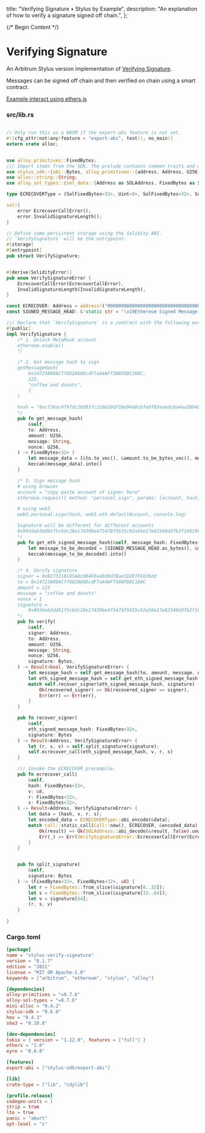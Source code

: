   title: "Verifying Signature • Stylus by Example",
  description:
    "An explanation of how to verify a signature signed off chain.",
};

{/* Begin Content */}

# Verifying Signature

An Arbitrum Stylus version implementation of [Verifying Signature](https://solidity-by-example.org/signature/).

Messages can be signed off chain and then verified on chain using a smart contract.

[Example interact using ethers.js](https://github.com/t4sk/hello-erc20-permit/blob/main/test/verify-signature.js)

### src/lib.rs

```rust

// Only run this as a WASM if the export-abi feature is not set.
#![cfg_attr(not(any(feature = "export-abi", test)), no_main)]
extern crate alloc;


use alloy_primitives::FixedBytes;
/// Import items from the SDK. The prelude contains common traits and macros.
use stylus_sdk::{abi::Bytes, alloy_primitives::{address, Address, U256}, call::{self, Call}, prelude::*, crypto::keccak};
use alloc::string::String;
use alloy_sol_types::{sol_data::{Address as SOLAddress, FixedBytes as SolFixedBytes, *}, SolType, sol};

type ECRECOVERType = (SolFixedBytes<32>, Uint<8>, SolFixedBytes<32>, SolFixedBytes<32>);

sol!{
    error EcrecoverCallError();
    error InvalidSignatureLength();
}

// Define some persistent storage using the Solidity ABI.
// `VerifySignature` will be the entrypoint.
#[storage]  
#[entrypoint]  
pub struct VerifySignature;  


#[derive(SolidityError)]
pub enum VerifySignatureError {
    EcrecoverCallError(EcrecoverCallError),
    InvalidSignatureLength(InvalidSignatureLength),
}

const ECRECOVER: Address = address!("0000000000000000000000000000000000000001");
const SIGNED_MESSAGE_HEAD: &'static str = "\x19Ethereum Signed Message:\n32";

/// Declare that `VerifySignature` is a contract with the following external methods.
#[public]
impl VerifySignature {
    /* 1. Unlock MetaMask account
    ethereum.enable()
    */

    /* 2. Get message hash to sign
    getMessageHash(
        0x14723A09ACff6D2A60DcdF7aA4AFf308FDDC160C,
        123,
        "coffee and donuts",
        1
    )

    hash = "0xcf36ac4f97dc10d91fc2cbb20d718e94a8cbfe0f82eaedc6a4aa38946fb797cd"
    */
    pub fn get_message_hash(
        &self,
        to: Address,
        amount: U256,
        message: String,
        nonce: U256,
    ) -> FixedBytes<32> {
        let message_data = [&to.to_vec(), &amount.to_be_bytes_vec(), message.as_bytes(), &nonce.to_be_bytes_vec()].concat();
        keccak(message_data).into()
    }

    /* 3. Sign message hash
    # using browser
    account = "copy paste account of signer here"
    ethereum.request({ method: "personal_sign", params: [account, hash]}).then(console.log)

    # using web3
    web3.personal.sign(hash, web3.eth.defaultAccount, console.log)

    Signature will be different for different accounts
    0x993dab3dd91f5c6dc28e17439be475478f5635c92a56e17e82349d3fb2f166196f466c0b4e0c146f285204f0dcb13e5ae67bc33f4b888ec32dfe0a063e8f3f781b
    */
    pub fn get_eth_signed_message_hash(&self, message_hash: FixedBytes<32>) -> FixedBytes<32> {
        let message_to_be_decoded = [SIGNED_MESSAGE_HEAD.as_bytes(), &message_hash.to_vec()].concat();
        keccak(message_to_be_decoded).into()
    }

    /* 4. Verify signature
    signer = 0xB273216C05A8c0D4F0a4Dd0d7Bae1D2EfFE636dd
    to = 0x14723A09ACff6D2A60DcdF7aA4AFf308FDDC160C
    amount = 123
    message = "coffee and donuts"
    nonce = 1
    signature =
        0x993dab3dd91f5c6dc28e17439be475478f5635c92a56e17e82349d3fb2f166196f466c0b4e0c146f285204f0dcb13e5ae67bc33f4b888ec32dfe0a063e8f3f781b
    */
    pub fn verify(
        &self,
        signer: Address,
        to: Address,
        amount: U256,
        message: String,
        nonce: U256,
        signature: Bytes,
    ) -> Result<bool, VerifySignatureError> {
        let message_hash = self.get_message_hash(to, amount, message, nonce);
        let eth_signed_message_hash = self.get_eth_signed_message_hash(message_hash);
        match self.recover_signer(eth_signed_message_hash, signature) {
            Ok(recovered_signer) => Ok(recovered_signer == signer),
            Err(err) => Err(err),
        }
    }

    pub fn recover_signer(
        &self,
        eth_signed_message_hash: FixedBytes<32>,
        signature: Bytes
    ) -> Result<Address, VerifySignatureError> {
        let (r, s, v) = self.split_signature(signature);
        self.ecrecover_call(eth_signed_message_hash, v, r, s)
    }

    /// Invoke the ECRECOVER precompile.
    pub fn ecrecover_call(
        &self,
        hash: FixedBytes<32>,
        v: u8,
        r: FixedBytes<32>,
        s: FixedBytes<32>,
    ) -> Result<Address, VerifySignatureError> {
        let data = (hash, v, r, s);
        let encoded_data = ECRECOVERType::abi_encode(&data);
        match call::static_call(Call::new(), ECRECOVER, &encoded_data) {
            Ok(result) => Ok(SOLAddress::abi_decode(&result, false).unwrap()),
            Err(_) => Err(VerifySignatureError::EcrecoverCallError(EcrecoverCallError{})),
        }
    }


    pub fn split_signature(
        &self,
        signature: Bytes
    ) -> (FixedBytes<32>, FixedBytes<32>, u8) {
        let r = FixedBytes::from_slice(&signature[0..32]);
        let s = FixedBytes::from_slice(&signature[32..64]);
        let v = signature[64];
        (r, s, v)
    }
            
}
```
### Cargo.toml

```toml
[package]
name = "stylus-verify-signature"
version = "0.1.7"
edition = "2021"
license = "MIT OR Apache-2.0"
keywords = ["arbitrum", "ethereum", "stylus", "alloy"]

[dependencies]
alloy-primitives = "=0.7.6"
alloy-sol-types = "=0.7.6"
mini-alloc = "0.4.2"
stylus-sdk = "0.6.0"
hex = "0.4.3"
sha3 = "0.10.8"

[dev-dependencies]
tokio = { version = "1.12.0", features = ["full"] }
ethers = "2.0"
eyre = "0.6.8"

[features]
export-abi = ["stylus-sdk/export-abi"]

[lib]
crate-type = ["lib", "cdylib"]

[profile.release]
codegen-units = 1
strip = true
lto = true
panic = "abort"
opt-level = "s"
```